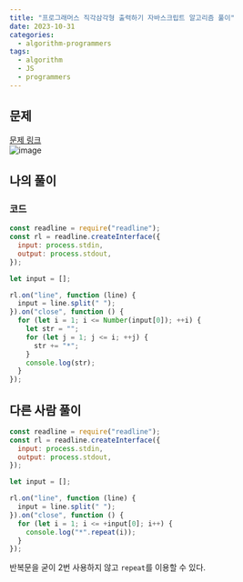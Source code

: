 ```yaml
---
title: "프로그래머스 직각삼각형 출력하기 자바스크립트 알고리즘 풀이"
date: 2023-10-31
categories:
  - algorithm-programmers
tags:
  - algorithm
  - JS
  - programmers
---
```


## 문제

[문제 링크](https://school.programmers.co.kr/learn/courses/30/lessons/120823)  
![image](https://github.com/makepin2r/TIL/assets/39889583/9c58a109-36f8-455d-a837-fba2008dbda0)

## 나의 풀이

### 코드

```javascript
const readline = require("readline");
const rl = readline.createInterface({
  input: process.stdin,
  output: process.stdout,
});

let input = [];

rl.on("line", function (line) {
  input = line.split(" ");
}).on("close", function () {
  for (let i = 1; i <= Number(input[0]); ++i) {
    let str = "";
    for (let j = 1; j <= i; ++j) {
      str += "*";
    }
    console.log(str);
  }
});
```

## 다른 사람 풀이

```javascript
const readline = require("readline");
const rl = readline.createInterface({
  input: process.stdin,
  output: process.stdout,
});

let input = [];

rl.on("line", function (line) {
  input = line.split(" ");
}).on("close", function () {
  for (let i = 1; i <= +input[0]; i++) {
    console.log("*".repeat(i));
  }
});
```

반복문을 굳이 2번 사용하지 않고 `repeat`를 이용할 수 있다.
